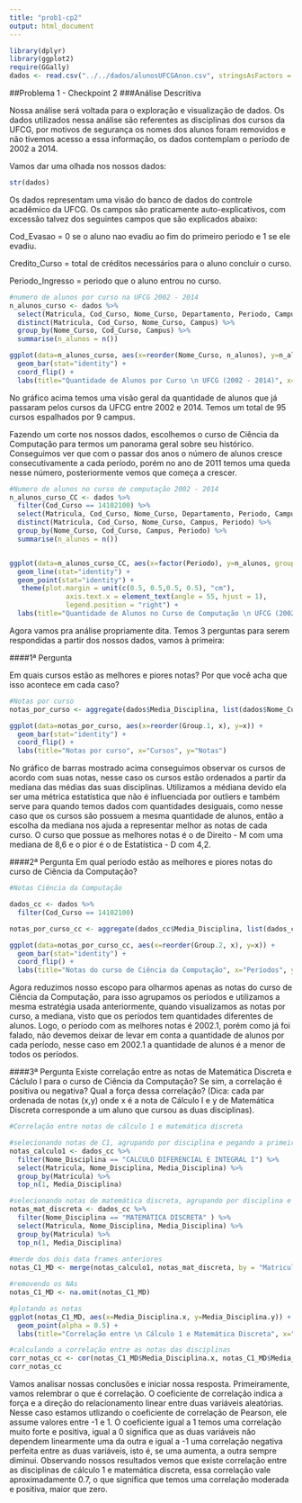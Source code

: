 ```yaml
---
title: "prob1-cp2"
output: html_document
---
```


```r
library(dplyr)
library(ggplot2)
require(GGally)
dados <- read.csv("../../dados/alunosUFCGAnon.csv", stringsAsFactors = F)
```


##Problema 1 - Checkpoint 2
###Análise Descritiva

Nossa análise será voltada para o exploração e visualização de dados. Os dados utilizados nessa análise são referentes as disciplinas dos cursos da UFCG, por motivos de segurança os nomes dos alunos foram removidos e não tivemos acesso a essa informação, os dados contemplam o período de 2002 a 2014. 

Vamos dar uma olhada nos nossos dados:

```r
str(dados)
```

Os dados representam uma visão do banco de dados do controle acadêmico da UFCG. Os campos são praticamente auto-explicativos, com excessão talvez dos seguintes campos que são explicados abaixo:

Cod_Evasao = 0 se o aluno nao evadiu ao fim do primeiro periodo e 1 se ele evadiu.

Credito_Curso = total de créditos necessários para o aluno concluir o curso.

Periodo_Ingresso = periodo que o aluno entrou no curso.


```r
#numero de alunos por curso na UFCG 2002 - 2014
n_alunos_curso <- dados %>%
  select(Matricula, Cod_Curso, Nome_Curso, Departamento, Periodo, Campus) %>%
  distinct(Matricula, Cod_Curso, Nome_Curso, Campus) %>%
  group_by(Nome_Curso, Cod_Curso, Campus) %>%
  summarise(n_alunos = n()) 

ggplot(data=n_alunos_curso, aes(x=reorder(Nome_Curso, n_alunos), y=n_alunos)) + 
  geom_bar(stat="identity") +
  coord_flip() +
  labs(title="Quantidade de Alunos por Curso \n UFCG (2002 - 2014)", x="Curso", y="Total de Alunos")

```
No gráfico acima temos uma visão geral da quantidade de alunos que já passaram pelos cursos da UFCG entre 2002 e 2014. Temos um total de 95 cursos espalhados por 9 campus. 

Fazendo um corte nos nossos dados, escolhemos o curso de Ciência da Computação para termos um panorama geral sobre seu histórico. Conseguimos ver que com o passar dos anos o número de alunos cresce consecutivamente a cada período, porém no ano de 2011 temos uma queda nesse número, posteriormente vemos que começa a crescer. 
```r
#Numero de alunos no curso de computação 2002 - 2014
n_alunos_curso_CC <- dados %>%
  filter(Cod_Curso == 14102100) %>%
  select(Matricula, Cod_Curso, Nome_Curso, Departamento, Periodo, Campus) %>%
  distinct(Matricula, Cod_Curso, Nome_Curso, Campus, Periodo) %>%
  group_by(Nome_Curso, Cod_Curso, Campus, Periodo) %>%
  summarise(n_alunos = n()) 


ggplot(data=n_alunos_curso_CC, aes(x=factor(Periodo), y=n_alunos, group=1)) + 
  geom_line(stat="identity") +
  geom_point(stat="identity") +
   theme(plot.margin = unit(c(0.5, 0.5,0.5, 0.5), "cm"), 
              axis.text.x = element_text(angle = 55, hjust = 1),
              legend.position = "right") +
  labs(title="Quantidade de Alunos no Curso de Computação \n UFCG (2002 - 2014)", x="Alunos em CC", y="Total de Alunos")

```

Agora vamos pra análise propriamente dita. Temos 3 perguntas para serem respondidas a partir dos nossos dados, vamos à primeira:

####1ª Pergunta

Em quais cursos estão as melhores e piores notas? Por que você acha que isso acontece em cada caso?

```r
#Notas por curso
notas_por_curso <- aggregate(dados$Media_Disciplina, list(dados$Nome_Curso), FUN = median, na.rm=TRUE)

ggplot(data=notas_por_curso, aes(x=reorder(Group.1, x), y=x)) + 
  geom_bar(stat="identity") +
  coord_flip() +
  labs(title="Notas por curso", x="Cursos", y="Notas")

```
No gráfico de barras mostrado acima conseguimos observar os cursos de acordo com suas notas, nesse caso os cursos estão ordenados a partir da mediana das médias das suas disciplinas. Utilizamos a médiana devido ela ser uma métrica estatística que não é influenciada por outliers e também serve para quando temos dados com quantidades desiguais, como nesse caso que os cursos são possuem a mesma quantidade de alunos, então a escolha da mediana nos ajuda a representar melhor as notas de cada curso. 
O curso que possue as melhores notas é o de Direito - M com uma mediana de 8,6 e o pior é o de Estatística - D com 4,2.

####2ª Pergunta
Em qual período estão as melhores e piores notas do curso de Ciência da Computação?
```r
#Notas Ciência da Computação

dados_cc <- dados %>%
  filter(Cod_Curso == 14102100)

notas_por_curso_cc <- aggregate(dados_cc$Media_Disciplina, list(dados_cc$Nome_Curso, dados_cc$Periodo), FUN = median, na.rm=TRUE)

ggplot(data=notas_por_curso_cc, aes(x=reorder(Group.2, x), y=x)) + 
  geom_bar(stat="identity") +
  coord_flip() +
  labs(title="Notas do curso de Ciência da Computação", x="Períodos", y="Notas")

```
Agora reduzimos nosso escopo para olharmos apenas as notas do curso de Ciência da Computação, para isso agrupamos os períodos e utilizamos a mesma estratégia usada anteriormente, quando visualizamos as notas por curso, a mediana, visto que os períodos tem quantidades diferentes de alunos.  Logo, o período com as melhores notas é 2002.1, porém como já foi falado, não devemos deixar de levar em conta a quantidade de alunos por cada período, nesse caso em 2002.1 a quantidade de alunos é a menor de todos os períodos. 

####3ª Pergunta
Existe correlação entre as notas de Matemática Discreta e Cáclulo I para o curso de Ciência da Computação? Se sim, a correlação é positiva ou negativa? Qual a força dessa correlação? (Dica: cada par ordenada de notas (x,y) onde x é a nota de Cálculo I e y de Matemática Discreta corresponde a um aluno que cursou as duas disciplinas).

```r
#Correlação entre notas de cálculo 1 e matemática discreta

#selecionando notas de C1, agrupando por disciplina e pegando a primeira maior nota, caso o aluno tenha cursado mais de uma vez
notas_calculo1 <- dados_cc %>%
  filter(Nome_Disciplina == "CALCULO DIFERENCIAL E INTEGRAL I") %>%
  select(Matricula, Nome_Disciplina, Media_Disciplina) %>%
  group_by(Matricula) %>% 
  top_n(1, Media_Disciplina)

#selecionando notas de matemática discreta, agrupando por disciplina e pegando a primeira maior nota, caso o aluno tenha cursado mais de uma vez
notas_mat_discreta <- dados_cc %>%
  filter(Nome_Disciplina == "MATEMÁTICA DISCRETA" ) %>%
  select(Matricula, Nome_Disciplina, Media_Disciplina) %>%
  group_by(Matricula) %>% 
  top_n(1, Media_Disciplina)
  
#merde dos dois data frames anteriores
notas_C1_MD <- merge(notas_calculo1, notas_mat_discreta, by = "Matricula")

#removendo os NAs
notas_C1_MD <- na.omit(notas_C1_MD)

#plotando as notas
ggplot(notas_C1_MD, aes(x=Media_Disciplina.x, y=Media_Disciplina.y)) +
  geom_point(alpha = 0.5) +
  labs(title="Correlação entre \n Cálculo 1 e Matemática Discreta", x="Notas C1", y="Notas Mat. Discreta")

#calculando a correlação entre as notas das disciplinas
corr_notas_cc <- cor(notas_C1_MD$Media_Disciplina.x, notas_C1_MD$Media_Disciplina.y)
corr_notas_cc

```

Vamos analisar nossas conclusões e iniciar nossa resposta. Primeiramente, vamos relembrar o que é correlação. O coeficiente de correlação indica a força e a direção do relacionamento linear entre duas variáveis aleatórias. Nesse caso estamos utlizando o coeficiente de correlação de Pearson, ele assume valores entre -1 e 1. O coeficiente igual a 1 temos uma correlação muito forte e positiva, igual a 0 significa que as duas variáveis não dependem linearmente uma da outra e igual a -1  uma correlação negativa perfeita entre as duas variáveis, isto é, se uma aumenta, a outra sempre diminui. Observando nossos resultados vemos que existe correlação entre as disciplinas de cálculo 1 e matemática discreta, essa correlação vale aproximadamente 0.7, o que significa que temos uma correlação moderada e positiva, maior que zero. 
